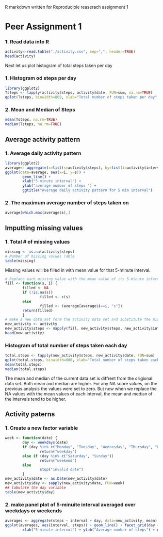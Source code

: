 R markdown written for Reproducible reaserach assignment 1

# Peer Assignment 1

### 1. Read data into R

```r
activity<-read.table("./activity.csv", sep=",", header=TRUE)
head(activity)
```

Next let us plot histogram of total steps taken per day

### 1. Histogram od steps per day

```r
library(ggplot2)
Tsteps <- tapply(activity$steps, activity$date, FUN=sum, na.rm=TRUE)
qplot(Tsteps, binwidth=800, xlab="Total number of steps taken per day", main="Histograms of Total number of steps")
```

### 2. Mean and Median of Steps
```r
mean(Tsteps, na.rm=TRUE)
median(Tsteps, na.rm=TRUE)

```

## Average activity pattern 

### 1. Average daily activity pattern

```r
library(ggplot2)
average<- aggregate(x=list(s=activity$steps), by=list(i=activity$interval), FUN=mean, na.rm=TRUE)
ggplot(data=average, aes(x=i, y=s)) +
        geom_line() +
        xlab("5 minute interval") +
        ylab("average number of steps ") + 
        ggtitle("Average daily activity pattern for 5 min interval")
```

### 2. The maximum average number of steps taken on 
```r
average[which.max(average$s),]
```

## Imputting missing values

### 1. Total # of missing values
```r
missing <- is.na(activity$steps)
# Number of missing values Table
table(missing)
```



Missing values will be filled in with mean value for that 5-minute
interval.

```r
# Replace each missing value with the mean value of its 5-minute interval
fill <- function(s, i) {
        filled <- NA
        if (!is.na(s))
                filled <- c(s)
        else
                filled <- (average[average$i==i, "s"])
        return(filled)
        }
# make a new data set form the activity data set and substitute the missing values
new_activity <- activity
new_activity$steps <- mapply(fill, new_activity$steps, new_activity$interval)
head(new_activity)
```

### Histogram of total number of steps taken each day

```r
total.steps <- tapply(new_activity$steps, new_activity$date, FUN=sum)
qplot(total.steps, binwidth=800, xlab="Total number of steps taken each day")
mean(total.steps)
median(total.steps)
```
The mean and median of the current data set is diffrent from the origional data set. Both mean and median are higher. For any NA score values, on the previous analysis the values were set to zero. But now when we replace the NA values with the mean values of each interval, the mean and median of the intervals tend to be higher. 


## Activity paterns

### 1. Create a new factor variable

```r
week <- function(date) {
        day <- weekdays(date)
        if (day %in% c("Monday", "Tuesday", "Wednesday", "Thursday", "Friday"))
                return("weekday")
        else if (day %in% c("Saturday", "Sunday"))
                return("weekend")
        else
                stop("invalid date")
        }
new_activity$date <- as.Date(new_activity$date)
new_activity$day <- sapply(new_activity$date, FUN=week)
## tabulate the day variable
table(new_activity$day)
```
### 2. make panel plot of 5-minuite interval averaged over weekdays or weekends

```r
averages <- aggregate(steps ~ interval + day, data=new_activity, mean)
ggplot(averages, aes(interval, steps)) + geom_line() + facet_grid(day ~ .) +
        xlab("5-minute interval") + ylab("Average number of steps") + ggtitle("Average number of steps on 5-minute interval")
```



